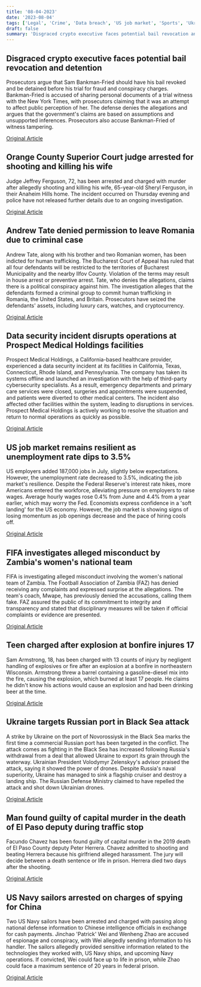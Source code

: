 ```yaml
---
title: '08-04-2023'
date: '2023-08-04'
tags: ['Legal', 'Crime', 'Data breach', 'US job market', 'Sports', 'Ukraine-Russia conflict', 'Espionage']
draft: false
summary: 'Disgraced crypto executive faces potential bail revocation and detention...'
---
```


## Disgraced crypto executive faces potential bail revocation and detention
Prosecutors argue that Sam Bankman-Fried should have his bail revoked and be detained before his trial for fraud and conspiracy charges. Bankman-Fried is accused of sharing personal documents of a trial witness with the New York Times, with prosecutors claiming that it was an attempt to affect public perception of her. The defense denies the allegations and argues that the government's claims are based on assumptions and unsupported inferences. Prosecutors also accuse Bankman-Fried of witness tampering.

[Original Article](https://abcnews.go.com/Business/prosecutors-seek-bail-revocation-ftx-founder-sam-bankman/story?id=102016991)

## Orange County Superior Court judge arrested for shooting and killing his wife
Judge Jeffrey Ferguson, 72, has been arrested and charged with murder after allegedly shooting and killing his wife, 65-year-old Sheryl Ferguson, in their Anaheim Hills home. The incident occurred on Thursday evening and police have not released further details due to an ongoing investigation.

[Original Article](https://abcnews.go.com/US/orange-county-judge-arrested-murder-wife-police/story?id=102018545)

## Andrew Tate denied permission to leave Romania due to criminal case
Andrew Tate, along with his brother and two Romanian women, has been indicted for human trafficking. The Bucharest Court of Appeal has ruled that all four defendants will be restricted to the territories of Bucharest Municipality and the nearby Ilfov County. Violation of the terms may result in house arrest or preventive arrest. Tate, who denies the allegations, claims there is a political conspiracy against him. The investigation alleges that the defendants formed a criminal group to commit human trafficking in Romania, the United States, and Britain. Prosecutors have seized the defendants' assets, including luxury cars, watches, and cryptocurrency.

[Original Article](https://abcnews.go.com/International/wireStory/influencer-andrew-tate-released-house-arrest-awaits-human-102011574)

## Data security incident disrupts operations at Prospect Medical Holdings facilities
Prospect Medical Holdings, a California-based healthcare provider, experienced a data security incident at its facilities in California, Texas, Connecticut, Rhode Island, and Pennsylvania. The company has taken its systems offline and launched an investigation with the help of third-party cybersecurity specialists. As a result, emergency departments and primary care services were closed, surgeries and appointments were suspended, and patients were diverted to other medical centers. The incident also affected other facilities within the system, leading to disruptions in services. Prospect Medical Holdings is actively working to resolve the situation and return to normal operations as quickly as possible.

[Original Article](https://abcnews.go.com/Health/wireStory/cyberattack-disrupted-hospitals-health-care-states-102017847)

## US job market remains resilient as unemployment rate dips to 3.5%
US employers added 187,000 jobs in July, slightly below expectations. However, the unemployment rate decreased to 3.5%, indicating the job market's resilience. Despite the Federal Reserve's interest rate hikes, more Americans entered the workforce, alleviating pressure on employers to raise wages. Average hourly wages rose 0.4% from June and 4.4% from a year earlier, which may worry the Fed. Economists express confidence in a 'soft landing' for the US economy. However, the job market is showing signs of losing momentum as job openings decrease and the pace of hiring cools off.

[Original Article](https://abcnews.go.com/Business/wireStory/us-economy-generated-200000-new-jobs-july-showing-102007549)

## FIFA investigates alleged misconduct by Zambia's women's national team
FIFA is investigating alleged misconduct involving the women's national team of Zambia. The Football Association of Zambia (FAZ) has denied receiving any complaints and expressed surprise at the allegations. The team's coach, Mwape, has previously denied the accusations, calling them fake. FAZ assured the public of its commitment to integrity and transparency and stated that disciplinary measures will be taken if official complaints or evidence are presented.

[Original Article](https://abcnews.go.com/Sports/fifa-investigating-misconduct-allegations-zambia-womens-world-cup/story?id=102012211)

## Teen charged after explosion at bonfire injures 17
Sam Armstrong, 18, has been charged with 13 counts of injury by negligent handling of explosives or fire after an explosion at a bonfire in northeastern Wisconsin. Armstrong threw a barrel containing a gasoline-diesel mix into the fire, causing the explosion, which burned at least 17 people. He claims he didn't know his actions would cause an explosion and had been drinking beer at the time.

[Original Article](https://abcnews.go.com/US/wireStory/teenager-charged-after-throwing-gas-bonfire-triggering-explosion-102017273)

## Ukraine targets Russian port in Black Sea attack
A strike by Ukraine on the port of Novorossiysk in the Black Sea marks the first time a commercial Russian port has been targeted in the conflict. The attack comes as fighting in the Black Sea has increased following Russia's withdrawal from a deal that allowed Ukraine to export its grain through the waterway. Ukrainian President Volodymyr Zelenskyy's advisor praised the attack, saying it showed the power of drones. Despite Russia's naval superiority, Ukraine has managed to sink a flagship cruiser and destroy a landing ship. The Russian Defense Ministry claimed to have repelled the attack and shot down Ukrainian drones.

[Original Article](https://abcnews.go.com/International/wireStory/russia-accuses-ukraine-attacking-black-sea-navy-base-102009843)

## Man found guilty of capital murder in the death of El Paso deputy during traffic stop
Facundo Chavez has been found guilty of capital murder in the 2019 death of El Paso County deputy Peter Herrera. Chavez admitted to shooting and beating Herrera because his girlfriend alleged harassment. The jury will decide between a death sentence or life in prison. Herrera died two days after the shooting.

[Original Article](https://abcnews.go.com/US/wireStory/texas-man-faces-death-sentence-after-convicted-fatally-102017261)

## US Navy sailors arrested on charges of spying for China
Two US Navy sailors have been arrested and charged with passing along national defense information to Chinese intelligence officials in exchange for cash payments. Jinchao 'Patrick' Wei and Wenheng Zhao are accused of espionage and conspiracy, with Wei allegedly sending information to his handler. The sailors allegedly provided sensitive information related to the technologies they worked with, US Navy ships, and upcoming Navy operations. If convicted, Wei could face up to life in prison, while Zhao could face a maximum sentence of 20 years in federal prison.

[Original Article](https://abcnews.go.com/US/2-us-navy-sailors-arrested-allegedly-spying-china/story?id=101990144)

